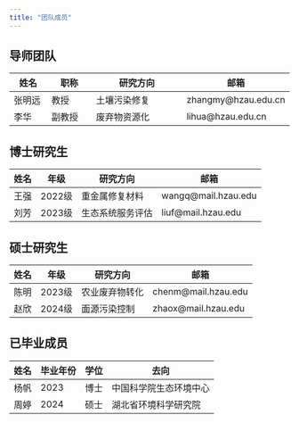 ```yaml
---
title: "团队成员"
---
```


## 导师团队
| 姓名       | 职称         | 研究方向                     | 邮箱                |
|------------|--------------|------------------------------|---------------------|
| 张明远     | 教授         | 土壤污染修复                 | zhangmy@hzau.edu.cn|
| 李华       | 副教授       | 废弃物资源化                 | lihua@hzau.edu.cn  |

## 博士研究生
| 姓名   | 年级   | 研究方向             | 邮箱               |
|--------|--------|----------------------|--------------------|
| 王强   | 2022级 | 重金属修复材料       | wangq@mail.hzau.edu|
| 刘芳   | 2023级 | 生态系统服务评估     | liuf@mail.hzau.edu|

## 硕士研究生
| 姓名   | 年级   | 研究方向             | 邮箱               |
|--------|--------|----------------------|--------------------|
| 陈明   | 2023级 | 农业废弃物转化       | chenm@mail.hzau.edu|
| 赵欣   | 2024级 | 面源污染控制         | zhaox@mail.hzau.edu|

## 已毕业成员
| 姓名   | 毕业年份 | 学位   | 去向                     |
|--------|----------|--------|--------------------------|
| 杨帆   | 2023     | 博士   | 中国科学院生态环境中心   |
| 周婷   | 2024     | 硕士   | 湖北省环境科学研究院     |